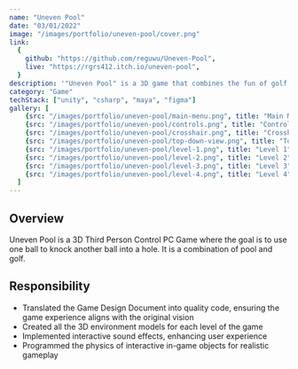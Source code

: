 ```yaml
---
name: "Uneven Pool"
date: "03/01/2022"
image: "/images/portfolio/uneven-pool/cover.png"
link:
  {
    github: "https://github.com/reguwu/Uneven-Pool",
    live: "https://rgrs412.itch.io/uneven-pool",
  }
description: '"Uneven Pool" is a 3D game that combines the fun of golf and pool'
category: "Game"
techStack: ["unity", "csharp", "maya", "figma"]
gallery: [
    {src: "/images/portfolio/uneven-pool/main-menu.png", title: "Main Menu"},
    {src: "/images/portfolio/uneven-pool/controls.png", title: "Controls"},
    {src: "/images/portfolio/uneven-pool/crosshair.png", title: "Crosshair"},
    {src: "/images/portfolio/uneven-pool/top-down-view.png", title: "Top-down view"},
    {src: "/images/portfolio/uneven-pool/level-1.png", title: "Level 1"},
    {src: "/images/portfolio/uneven-pool/level-2.png", title: "Level 2"},
    {src: "/images/portfolio/uneven-pool/level-3.png", title: "Level 3"},
    {src: "/images/portfolio/uneven-pool/level-4.png", title: "Level 4"},
  ]
---
```


## Overview
Uneven Pool is a 3D Third Person Control PC Game where the goal is to use one ball to knock another ball into a hole.
It is a combination of pool and golf.

## Responsibility

- Translated the Game Design Document into quality code, ensuring the game
  experience aligns with the original vision
- Created all the 3D environment models for each level of the game
- Implemented interactive sound effects, enhancing user experience
- Programmed the physics of interactive in-game objects for realistic gameplay
